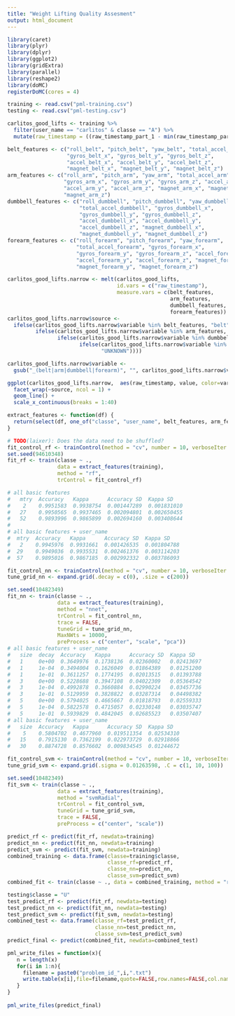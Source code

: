 ```yaml
---
title: "Weight Lifting Quality Assesment"
output: html_document
---
```


```r
library(caret)
library(plyr)
library(dplyr)
library(ggplot2)
library(gridExtra)
library(parallel)
library(reshape2)
library(doMC)
registerDoMC(cores = 4)
```

```r
training <- read.csv("pml-training.csv")
testing <- read.csv("pml-testing.csv")
```

```r
carlitos_good_lifts <- training %>% 
  filter(user_name == "carlitos" & classe == "A") %>%
  mutate(raw_timestamp = ((raw_timestamp_part_1 - min(raw_timestamp_part_1)) * 1000000 + raw_timestamp_part_2) / 1000000.0)

belt_features <- c("roll_belt", "pitch_belt", "yaw_belt", "total_accel_belt",
                   "gyros_belt_x", "gyros_belt_y", "gyros_belt_z", 
                   "accel_belt_x", "accel_belt_y", "accel_belt_z", 
                   "magnet_belt_x", "magnet_belt_y", "magnet_belt_z")
arm_features <- c("roll_arm", "pitch_arm", "yaw_arm", "total_accel_arm", 
                  "gyros_arm_x", "gyros_arm_y", "gyros_arm_z", "accel_arm_x",
                  "accel_arm_y", "accel_arm_z", "magnet_arm_x", "magnet_arm_y",
                  "magnet_arm_z")
dumbbell_features <- c("roll_dumbbell", "pitch_dumbbell", "yaw_dumbbell",
                       "total_accel_dumbbell", "gyros_dumbbell_x", 
                       "gyros_dumbbell_y", "gyros_dumbbell_z", 
                       "accel_dumbbell_x", "accel_dumbbell_y", 
                       "accel_dumbbell_z", "magnet_dumbbell_x", 
                       "magnet_dumbbell_y", "magnet_dumbbell_z")
forearm_features <- c("roll_forearm", "pitch_forearm", "yaw_forearm",
                      "total_accel_forearm", "gyros_forearm_x", 
                      "gyros_forearm_y", "gyros_forearm_z", "accel_forearm_x",
                      "accel_forearm_y", "accel_forearm_z", "magnet_forearm_x",
                      "magnet_forearm_y", "magnet_forearm_z")

carlitos_good_lifts.narrow <- melt(carlitos_good_lifts, 
                                   id.vars = c("raw_timestamp"), 
                                   measure.vars = c(belt_features,
                                                    arm_features,
                                                    dumbbell_features,
                                                    forearm_features))
carlitos_good_lifts.narrow$source <- 
  ifelse(carlitos_good_lifts.narrow$variable %in% belt_features, "belt", 
         ifelse(carlitos_good_lifts.narrow$variable %in% arm_features, "arm",
                ifelse(carlitos_good_lifts.narrow$variable %in% dumbbell_features, "dumbbell",
                       ifelse(carlitos_good_lifts.narrow$variable %in% forearm_features, "forearm", 
                              "UNKNOWN"))))

carlitos_good_lifts.narrow$variable <- 
  gsub("_(belt|arm|dumbbell|forearm)", "", carlitos_good_lifts.narrow$variable)
```


```r
ggplot(carlitos_good_lifts.narrow,  aes(raw_timestamp, value, color=variable)) + 
  facet_wrap(~source, ncol = 1) +
  geom_line() + 
  scale_x_continuous(breaks = 1:40)
```

```r
extract_features <- function(df) {
  return(select(df, one_of("classe", "user_name", belt_features, arm_features, dumbbell_features, forearm_features)))
}

# TODO(laixer): Does the data need to be shuffled?
fit_control_rf <- trainControl(method = "cv", number = 10, verboseIter = TRUE)
set.seed(94610348)
fit_rf <- train(classe ~ .,
                data = extract_features(training),
                method = "rf",
                trControl = fit_control_rf)

# all basic features
#   mtry  Accuracy   Kappa      Accuracy SD  Kappa SD   
#    2    0.9951583  0.9938754  0.001447289  0.001831010
#   27    0.9950565  0.9937465  0.002094801  0.002650455
#   52    0.9893996  0.9865899  0.002694160  0.003408644
#
# all basic features + user_name
#  mtry  Accuracy   Kappa      Accuracy SD  Kappa SD   
#   2    0.9945976  0.9931661  0.001426535  0.001804788
#  29    0.9949036  0.9935531  0.002461376  0.003114203
#  57    0.9895016  0.9867185  0.002992332  0.003786093

```

```r
fit_control_nn <- trainControl(method = "cv", number = 10, verboseIter = TRUE)
tune_grid_nn <- expand.grid(.decay = c(0), .size = c(200))

set.seed(10482349)
fit_nn <- train(classe ~ ., 
                data = extract_features(training), 
                method = "nnet", 
                trControl = fit_control_nn, 
                trace = FALSE, 
                tuneGrid = tune_grid_nn,
                MaxNWts = 10000,
                preProcess = c("center", "scale", "pca"))
# all basic features + user_name
#   size  decay  Accuracy   Kappa      Accuracy SD  Kappa SD  
#   1     0e+00  0.3649976  0.1738136  0.02360002   0.02413697
#   1     1e-04  0.3494004  0.1626049  0.01864389   0.01251200
#   1     1e-01  0.3611257  0.1774195  0.02013515   0.01393788
#   3     0e+00  0.5228688  0.3947108  0.04022309   0.05364542
#   3     1e-04  0.4992878  0.3660884  0.02990224   0.03457736
#   3     1e-01  0.5129959  0.3828822  0.03287314   0.04498382
#   5     0e+00  0.5794025  0.4665667  0.01818793   0.02559333
#   5     1e-04  0.5822578  0.4715057  0.02330148   0.03035747
#   5     1e-01  0.5939829  0.4842045  0.02685523   0.03507407
# all basic features + user_name
#   size  Accuracy   Kappa      Accuracy SD  Kappa SD  
#    5    0.5804702  0.4677960  0.019511354  0.02534310
#   15    0.7915130  0.7362199  0.022973729  0.02918866
#   30    0.8874728  0.8576602  0.009834545  0.01244672
```

```r
fit_control_svm <- trainControl(method = "cv", number = 10, verboseIter = TRUE)
tune_grid_svm <- expand.grid(.sigma = 0.01263598, .C = c(1, 10, 100))

set.seed(10482349)
fit_svm <- train(classe ~ ., 
                data = extract_features(training), 
                method = "svmRadial", 
                trControl = fit_control_svm, 
                tuneGrid = tune_grid_svm,
                trace = FALSE, 
                preProcess = c("center", "scale"))
```

```r
predict_rf <- predict(fit_rf, newdata=training)
predict_nn <- predict(fit_nn, newdata=training)
predict_svm <- predict(fit_svm, newdata=training)
combined_training <- data.frame(classe=training$classe, 
                                classe_rf=predict_rf,
                                classe_nn=predict_nn,
                                classe_svm=predict_svm)
combined_fit <- train(classe ~ ., data = combined_training, method = "rf")

```

```r
testing$classe = "U"
test_predict_rf <- predict(fit_rf, newdata=testing)
test_predict_nn <- predict(fit_nn, newdata=testing)
test_predict_svm <- predict(fit_svm, newdata=testing)
combined_test <- data.frame(classe_rf=test_predict_rf,
                            classe_nn=test_predict_nn,
                            classe_svm=test_predict_svm)
predict_final <- predict(combined_fit, newdata=combined_test)
```

```r
pml_write_files = function(x){
   n = length(x)   
   for(i in 1:n){
     filename = paste0("problem_id_",i,".txt")
     write.table(x[i],file=filename,quote=FALSE,row.names=FALSE,col.names=FALSE)
   }
}
 
pml_write_files(predict_final)
```